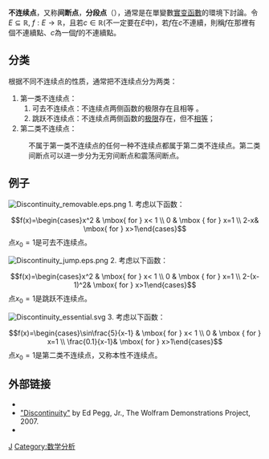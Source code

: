 {{about|实变函数的不连续点的分类|复变函数的奇点的分类|奇点_(数学)}}
{{微积分学}}
'''不连续点'''，又称'''间断点'''，'''分段点'''（{{lang-en|Discontinuities}}），通常是在單變數[[實变函數|實变函數]]的環境下討論。令<math>E\subseteq \mathbb{R},~f:E\to\mathbb{R}</math>，且若<math>c\in\mathbb{R}</math>(不一定要在<math>E</math>中)，若<math>f</math>在<math>c</math>不連續，則稱<math>f</math>在那裡有個不連續點、<math>c</math>為一個<math>f</math>的不連續點。

== 分类 ==
根据不同不连续点的性质，通常把不连续点分为两类：
#第一类不连续点： 
##可去不连续点：不连续点两侧函数的极限存在且相等 。
##跳跃不连续点：不连续点两侧函数的[[极限|极限]]存在，但不[[相等|相等]]； 
#第二类不连续点：
:不属于第一类不连续点的任何一种不连续点都属于第二类不连续点。第二类间断点可以进一步分为无穷间断点和震荡间断点。

== 例子 ==
[[File:Discontinuity_removable.eps.png|thumb]]
1. 考虑以下函数：
:<math>f(x)=\begin{cases}x^2 & \mbox{ for } x< 1 \\ 0 & \mbox { for } x=1 \\ 2-x&  \mbox{ for }  x>1\end{cases}</math> 
点<math>x_0=1</math>是可去不连续点。

[[File:Discontinuity_jump.eps.png|thumb]]
2. 考虑以下函数：
:<math>f(x)=\begin{cases}x^2 & \mbox{ for } x< 1 \\ 0 & \mbox { for } x=1 \\ 2-(x-1)^2& \mbox{ for } x>1\end{cases}</math> 
点<math>x_0=1</math>是跳跃不连续点。

[[File:Discontinuity_essential.svg|thumb]]
3. 考虑以下函数：
:<math>f(x)=\begin{cases}\sin\frac{5}{x-1} & \mbox{ for } x< 1 \\ 0 & \mbox { for } x=1 \\ \frac{0.1}{x-1}& \mbox{ for } x>1\end{cases}</math> 
点<math>x_0=1</math>是第二类不连续点，又称本性不连续点。

== 外部链接 ==
* {{Planetmath reference|title=Discontinuous|id=4447}}
* [http://demonstrations.wolfram.com/Discontinuity/ "Discontinuity"] {{Wayback|url=http://demonstrations.wolfram.com/Discontinuity/ |date=20220108040132 }} by Ed Pegg, Jr., The Wolfram Demonstrations Project, 2007.
* {{MathWorld | urlname=Discontinuity | title=Discontinuity}}

[[Category:函数|J]]
[[Category:数学分析|Category:数学分析]]
